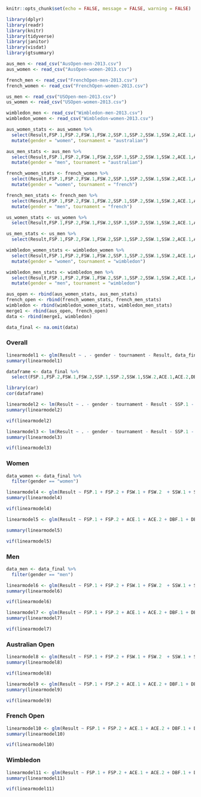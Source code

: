 
```r
knitr::opts_chunk$set(echo = FALSE, message = FALSE, warning = FALSE)
```

```r
library(dplyr)
library(readr)
library(knitr)
library(tidyverse)
library(janitor)
library(visdat)
library(gtsummary)
```


```r
aus_men <- read_csv("AusOpen-men-2013.csv")
aus_women <- read_csv("AusOpen-women-2013.csv")

french_men <- read_csv("FrenchOpen-men-2013.csv")
french_women <- read_csv("FrenchOpen-women-2013.csv")

us_men <- read_csv("USOpen-men-2013.csv")
us_women <- read_csv("USOpen-women-2013.csv")

wimbledon_men <- read_csv("Wimbledon-men-2013.csv")
wimbledon_women <- read_csv("Wimbledon-women-2013.csv")
```

```r

aus_women_stats <- aus_women %>%
  select(Result,FSP.1,FSP.2,FSW.1,FSW.2,SSP.1,SSP.2,SSW.1,SSW.2,ACE.1,ACE.2,DBF.1,DBF.2,WNR.1,WNR.2,UFE.1,UFE.2,BPC.1,BPC.2,BPW.1,BPW.2,NPA.1,NPA.2,NPW.1,NPW.2) %>%
  mutate(gender = "women", tournament = "australian")

aus_men_stats <- aus_men %>%
  select(Result,FSP.1,FSP.2,FSW.1,FSW.2,SSP.1,SSP.2,SSW.1,SSW.2,ACE.1,ACE.2,DBF.1,DBF.2,WNR.1,WNR.2,UFE.1,UFE.2,BPC.1,BPC.2,BPW.1,BPW.2,NPA.1,NPA.2,NPW.1,NPW.2) %>%
  mutate(gender = "men", tournament = "australian")

french_women_stats <- french_women %>%
  select(Result,FSP.1,FSP.2,FSW.1,FSW.2,SSP.1,SSP.2,SSW.1,SSW.2,ACE.1,ACE.2,DBF.1,DBF.2,WNR.1,WNR.2,UFE.1,UFE.2,BPC.1,BPC.2,BPW.1,BPW.2,NPA.1,NPA.2,NPW.1,NPW.2) %>%
  mutate(gender = "women", tournament = "french")

french_men_stats <- french_men %>%
  select(Result,FSP.1,FSP.2,FSW.1,FSW.2,SSP.1,SSP.2,SSW.1,SSW.2,ACE.1,ACE.2,DBF.1,DBF.2,WNR.1,WNR.2,UFE.1,UFE.2,BPC.1,BPC.2,BPW.1,BPW.2,NPA.1,NPA.2,NPW.1,NPW.2) %>%
  mutate(gender = "men", tournament = "french")

us_women_stats <- us_women %>%
  select(Result,FSP.1,FSP.2,FSW.1,FSW.2,SSP.1,SSP.2,SSW.1,SSW.2,ACE.1,ACE.2,DBF.1,DBF.2,WNR.1,WNR.2,UFE.1,UFE.2,BPC.1,BPC.2,BPW.1,BPW.2,NPA.1,NPA.2,NPW.1,NPW.2)

us_men_stats <- us_men %>%
  select(Result,FSP.1,FSP.2,FSW.1,FSW.2,SSP.1,SSP.2,SSW.1,SSW.2,ACE.1,ACE.2,DBF.1,DBF.2,WNR.1,WNR.2,UFE.1,UFE.2,BPC.1,BPC.2,BPW.1,BPW.2,NPA.1,NPA.2,NPW.1,NPW.2)

wimbledon_women_stats <- wimbledon_women %>%
  select(Result,FSP.1,FSP.2,FSW.1,FSW.2,SSP.1,SSP.2,SSW.1,SSW.2,ACE.1,ACE.2,DBF.1,DBF.2,WNR.1,WNR.2,UFE.1,UFE.2,BPC.1,BPC.2,BPW.1,BPW.2,NPA.1,NPA.2,NPW.1,NPW.2) %>%
  mutate(gender = "women", tournament = "wimbledon")

wimbledon_men_stats <- wimbledon_men %>%
  select(Result,FSP.1,FSP.2,FSW.1,FSW.2,SSP.1,SSP.2,SSW.1,SSW.2,ACE.1,ACE.2,DBF.1,DBF.2,WNR.1,WNR.2,UFE.1,UFE.2,BPC.1,BPC.2,BPW.1,BPW.2,NPA.1,NPA.2,NPW.1,NPW.2) %>%
  mutate(gender = "men", tournament = "wimbledon")

aus_open <- rbind(aus_women_stats, aus_men_stats)
french_open <- rbind(french_women_stats, french_men_stats)
wimbledon <- rbind(wimbledon_women_stats, wimbledon_men_stats)
merge1 <- rbind(aus_open, french_open)
data <- rbind(merge1, wimbledon)

data_final <- na.omit(data)
```

### Overall

```r
linearmodel1 <- glm(Result ~ . - gender - tournament - Result, data_final, family = "binomial")
summary(linearmodel1)
```


```r
dataframe <- data_final %>% 
  select(FSP.1,FSP.2,FSW.1,FSW.2,SSP.1,SSP.2,SSW.1,SSW.2,ACE.1,ACE.2,DBF.1,DBF.2,WNR.1,WNR.2,UFE.1,UFE.2,BPC.1,BPC.2,BPW.1,BPW.2,NPA.1,NPA.2,NPW.1,NPW.2)
```

```r
library(car)
cor(dataframe)
```

```r
linearmodel2 <- lm(Result ~ . - gender - tournament - Result - SSP.1 - SSP.2, data_final, family = "binomial")
summary(linearmodel2)
```

```r
vif(linearmodel2)
```
```r
linearmodel3 <- lm(Result ~ . - gender - tournament - Result - SSP.1 - SSP.2 - FSW.1 - FSW.2 - NPW.1 - NPW.2 - WNR.1 - WNR.2, data_final, family = "binomial")
summary(linearmodel3)
```
```r
vif(linearmodel3)
```
### Women

```r
data_women <- data_final %>%
  filter(gender == "women")

linearmodel4 <- glm(Result ~ FSP.1 + FSP.2 + FSW.1 + FSW.2  + SSW.1 + SSW.2 + ACE.1 + ACE.2 + DBF.1 + DBF.2 + WNR.1 + WNR.2 + UFE.1 + UFE.2 + BPC.1 + BPC.2 + BPW.1 + BPW.2 + NPA.1 + NPA.2 + NPW.1 + NPW.2, data_women, family = "binomial")
summary(linearmodel4)
```

```r
vif(linearmodel4)
```
```r
linearmodel5 <- glm(Result ~ FSP.1 + FSP.2 + ACE.1 + ACE.2 + DBF.1 + DBF.2 + WNR.1 + WNR.2 + BPC.1 + BPC.2 + BPW.1 + BPW.2 + NPW.1 + NPW.2, data_women, family = "binomial")

summary(linearmodel5)
```

```r
vif(linearmodel5)
```


### Men

```r
data_men <- data_final %>%
  filter(gender == "men")

linearmodel6 <- glm(Result ~ FSP.1 + FSP.2 + FSW.1 + FSW.2  + SSW.1 + SSW.2 + ACE.1 + ACE.2 + DBF.1 + DBF.2 + WNR.1 + WNR.2 + UFE.1 + UFE.2 + BPC.1 + BPC.2 + BPW.1 + BPW.2 + NPA.1 + NPA.2 + NPW.1 + NPW.2, data_women, family = "binomial")
summary(linearmodel6)
```
```r
vif(linearmodel6)
```
```r
linearmodel7 <- glm(Result ~ FSP.1 + FSP.2 + ACE.1 + ACE.2 + DBF.1 + DBF.2 + WNR.1 + WNR.2 + BPC.1 + BPC.2 + BPW.1 + BPW.2 + NPW.1 + NPW.2, data_women, family = "binomial")
summary(linearmodel7)
```

```r
vif(linearmodel7)
```
### Australian Open

```r
linearmodel8 <- glm(Result ~ FSP.1 + FSP.2 + FSW.1 + FSW.2  + SSW.1 + SSW.2 + ACE.1 + ACE.2 + DBF.1 + DBF.2 + WNR.1 + WNR.2 + UFE.1 + UFE.2 + BPC.1 + BPC.2 + BPW.1 + BPW.2 + NPA.1 + NPA.2 + NPW.1 + NPW.2, aus_open, family = "binomial")
summary(linearmodel8)
```

```r
vif(linearmodel8)
```

```r
linearmodel9 <- glm(Result ~ FSP.1 + FSP.2 + ACE.1 + ACE.2 + DBF.1 + DBF.2 + UFE.1 + UFE.2 + BPW.1 + BPW.2 + NPA.1 + NPA.2, aus_open, family = "binomial")
summary(linearmodel9)
```

```r
vif(linearmodel9)
```

### French Open

```r
linearmodel10 <- glm(Result ~ FSP.1 + FSP.2 + ACE.1 + ACE.2 + DBF.1 + DBF.2 + UFE.1 + UFE.2 + BPW.1 + BPW.2 + NPA.1 + NPA.2, french_open, family = "binomial")
summary(linearmodel10)
```

```r
vif(linearmodel10)
```

### Wimbledon

```r
linearmodel11 <- glm(Result ~ FSP.1 + FSP.2 + ACE.1 + ACE.2 + DBF.1 + DBF.2 + UFE.1 + UFE.2 + BPC.1 + BPC.2 + NPA.1 + NPA.2, wimbledon, family = "binomial")
summary(linearmodel11)
```

```r
vif(linearmodel11)
```

